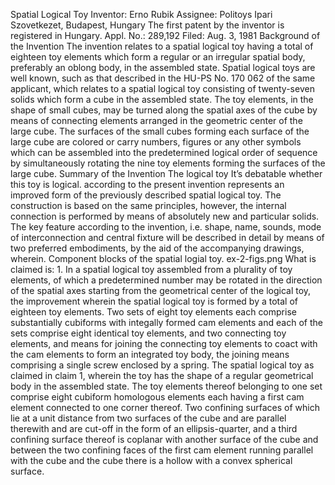 Spatial Logical Toy Inventor: Erno Rubik Assignee: Politoys Ipari Szovetkezet, Budapest, Hungary The first patent by the inventor is registered in Hungary. Appl. No.: 289,192 Filed: Aug. 3, 1981 Background of the Invention The invention relates to a spatial logical toy having a total of eighteen toy elements which form a regular or an irregular spatial body, preferably an oblong body, in the assembled state. Spatial logical toys are well known, such as that described in the HU-PS No. 170 062 of the same applicant, which relates to a spatial logical toy consisting of twenty-seven solids which form a cube in the assembled state. The toy elements, in the shape of small cubes, may be turned along the spatial axes of the cube by means of connecting elements arranged in the geometric center of the large cube. The surfaces of the small cubes forming each surface of the large cube are colored or carry numbers, figures or any other symbols which can be assembled into the predetermined logical order of sequence by simultaneously rotating the nine toy elements forming the surfaces of the large cube. Summary of the Invention The logical toy It's debatable whether this toy is logical. according to the present invention represents an improved form of the previously described spatial logical toy. The construction is based on the same principles, however, the internal connection is performed by means of absolutely new and particular solids. The key feature according to the invention, i.e. shape, name, sounds, mode of interconnection and central fixture will be described in detail by means of two preferred embodiments, by the aid of the accompanying drawings, wherein. Component blocks of the spatial logial toy. ex-2-figs.png What is claimed is: 1. In a spatial logical toy assembled from a plurality of toy elements, of which a predetermined number may be rotated in the direction of the spatial axes starting from the geometrical center of the logical toy, the improvement wherein the spatial logical toy is formed by a total of eighteen toy elements. Two sets of eight toy elements each comprise substantially cubiforms with integally formed cam elements and each of the sets comprise eight identical toy elements, and two connecting toy elements, and means for joining the connecting toy elements to coact with the cam elements to form an integrated toy body, the joining means comprising a single screw enclosed by a spring. The spatial logical toy as claimed in claim 1, wherein the toy has the shape of a regular geometrical body in the assembled state. The toy elements thereof belonging to one set comprise eight cubiform homologous elements each having a first cam element connected to one corner thereof. Two confining surfaces of which lie at a unit distance from two surfaces of the cube and are parallel therewith and are cut-off in the form of an ellipsis-quarter, and a third confining surface thereof is coplanar with another surface of the cube and between the two confining faces of the first cam element running parallel with the cube and the cube there is a hollow with a convex spherical surface.
